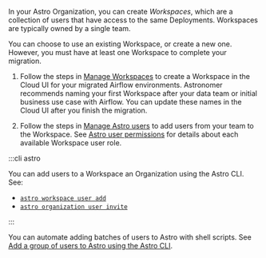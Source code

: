 In your Astro Organization, you can create _Workspaces_, which are a collection of users that have access to the same Deployments. Workspaces are typically owned by a single team.

You can choose to use an existing Workspace, or create a new one. However, you must have at least one Workspace to complete your migration.

1. Follow the steps in [Manage Workspaces](manage-workspaces.md) to create a Workspace in the Cloud UI for your migrated Airflow environments. Astronomer recommends naming your first Workspace after your data team or initial business use case with Airflow. You can update these names in the Cloud UI after you finish the migration.

2. Follow the steps in [Manage Astro users](manage-workspace-users.md#add-a-user-to-a-workspace) to add users from your team to the Workspace. See [Astro user permissions](user-permissions.md#workspace-roles) for details about each available Workspace user role.

:::cli astro

You can add users to a Workspace an Organization using the Astro CLI. See:

- [`astro workspace user add`](cli/astro-workspace-user-add.md) 
- [`astro organization user invite`](cli/astro-organization-user-invite.md)

:::

You can automate adding batches of users to Astro with shell scripts. See [Add a group of users to Astro using the Astro CLI](manage-workspace-users.md#add-a-group-of-users-to-a-workspace-using-the-astro-cli).
